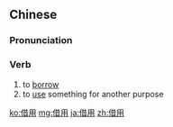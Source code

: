 ==Chinese==
{{zh-forms}}

===Pronunciation===
{{zh-pron
|m=jièyòng
|c=ze3 jung6
|h=pfs=chia-yung
|mn=chioh-iōng
|cat=v
}}

===Verb===
{{zh-verb}}

# to [[borrow]] {{gloss|e.g. an object, a word, etc.}}
# to [[use]] something for another purpose

[[ko:借用]]
[[mg:借用]]
[[ja:借用]]
[[zh:借用]]